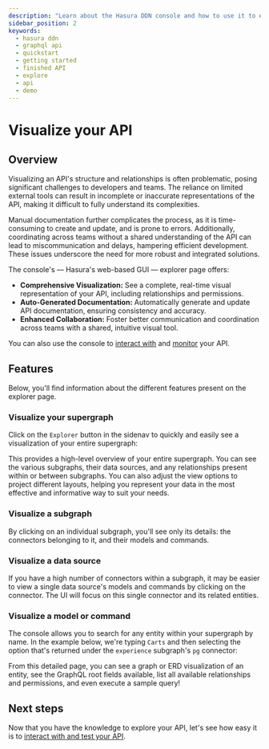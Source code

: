 ```yaml
---
description: "Learn about the Hasura DDN console and how to use it to explore a finished API."
sidebar_position: 2
keywords:
  - hasura ddn
  - graphql api
  - quickstart
  - getting started
  - finished API
  - explore
  - api
  - demo
---
```



# Visualize your API

## Overview

Visualizing an API's structure and relationships is often problematic, posing significant challenges to developers and
teams. The reliance on limited external tools can result in incomplete or inaccurate representations of the API, making
it difficult to fully understand its complexities.

Manual documentation further complicates the process, as it is time-consuming to create and update, and is prone to
errors. Additionally, coordinating across teams without a shared understanding of the API can lead to miscommunication
and delays, hampering efficient development. These issues underscore the need for more robust and integrated solutions.

The console's — Hasura's web-based GUI — explorer page offers:

- **Comprehensive Visualization:** See a complete, real-time visual representation of your API, including relationships
  and permissions.
- **Auto-Generated Documentation:** Automatically generate and update API documentation, ensuring consistency and
  accuracy.
- **Enhanced Collaboration:** Foster better communication and coordination across teams with a shared, intuitive visual
  tool.

You can also use the console to [interact with](/getting-started/explore/interact.mdx) and
[monitor](/getting-started/explore/monitor.mdx) your API.

## Features

Below, you'll find information about the different features present on the explorer page.

### Visualize your supergraph

Click on the `Explorer` button in the sidenav to quickly and easily see a visualization of your entire supergraph:

<Thumbnail
  src="/img/get-started/supergraph-visualization.png"
  alt="Visualization of the entire supergraph"
  width="1000px"
/>

This provides a high-level overview of your entire supergraph. You can see the various subgraphs, their data sources,
and any relationships present within or between subgraphs. You can also adjust the view options to project different
layouts, helping you represent your data in the most effective and informative way to suit your needs.

### Visualize a subgraph

By clicking on an individual subgraph, you'll see only its details: the connectors belonging to it, and their models and
commands.

<Thumbnail src="/img/get-started/subgraph-visualization.png" alt="Visualization of a subgraph" width="1000px" />

### Visualize a data source

If you have a high number of connectors within a subgraph, it may be easier to view a single data source's models and
commands by clicking on the connector. The UI will focus on this single connector and its related entities.

<Thumbnail src="/img/get-started/source-visualization.png" alt="Visualization of a data source" width="1000px" />

### Visualize a model or command

The console allows you to search for any entity within your supergraph by name. In the example below, we're typing
`Carts` and then selecting the option that's returned under the `experience` subgraph's `pg` connector:

<Thumbnail src="/img/get-started/carts-visualization.png" alt="Visualization of the carts model" width="1000px" />

From this detailed page, you can see a graph or ERD visualization of an entity, see the GraphQL root fields available,
list all available relationships and permissions, and even execute a sample query!

## Next steps

Now that you have the knowledge to explore your API, let's see how easy it is to
[interact with and test your API](/getting-started/explore/interact.mdx).
